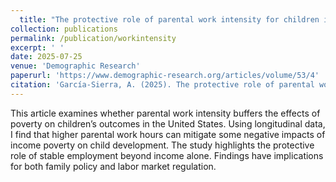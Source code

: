```yaml
---
  title: "The protective role of parental work intensity for children in poverty in the United States."
collection: publications
permalink: /publication/workintensity
excerpt: ' '
date: 2025-07-25
venue: 'Demographic Research'
paperurl: 'https://www.demographic-research.org/articles/volume/53/4'
citation: 'García-Sierra, A. (2025). The protective role of parental work intensity for children in poverty in the United States. Demographic Research, 53(4), 84–122'
---
```

  
  This article examines whether parental work intensity buffers the effects of poverty on children’s outcomes in the United States. Using longitudinal data, I find that higher parental work hours can mitigate some negative impacts of income poverty on child development. The study highlights the protective role of stable employment beyond income alone. Findings have implications for both family policy and labor market regulation.